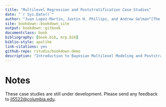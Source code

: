 ```yaml
---
title: "Multilevel Regression and Poststratification Case Studies"
date: "`r Sys.Date()`"
author: "Juan Lopez-Martin, Justin H. Phillips, and Andrew Gelman^[The authors would like to thank Lauren Kennedy and Jonah Gabry, who developed an initial version the MRP introduction.]"
site: bookdown::bookdown_site
output: bookdown::gitbook
documentclass: book
bibliography: [book.bib, mrp.bib]
biblio-style: apalike
link-citations: yes
github-repo: rstudio/bookdown-demo
description: "Introduction to Bayesian Multilevel Modeling and Poststratification using rstanarm, brms, and Stan"
---
```


# Notes

These case studies are still under development. Please send any feedback to [jl5522@columbia.edu](jl5522@columbia.edu).

